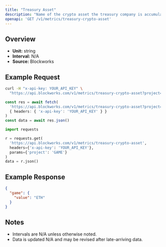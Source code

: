 ```yaml
---
title: "Treasury Asset"
description: "Name of the crypto asset the treasury company is accumulating"
openapi: 'GET /v1/metrics/treasury-crypto-asset'
---
```


## Overview

- **Unit:** string
- **Interval:** N/A
- **Source:** Blockworks

## Example Request

<CodeGroup>

```bash cURL
curl -H "x-api-key: YOUR_API_KEY" \
  "https://api.blockworks.com/v1/metrics/treasury-crypto-asset?project=GAME"
```

```typescript TypeScript
const res = await fetch(
  'https://api.blockworks.com/v1/metrics/treasury-crypto-asset?project=GAME',
  { headers: { 'x-api-key': 'YOUR_API_KEY' } }
)
const data = await res.json()
```

```python Python
import requests

r = requests.get(
  'https://api.blockworks.com/v1/metrics/treasury-crypto-asset',
  headers={'x-api-key': 'YOUR_API_KEY'},
  params={'project': 'GAME'}
)
data = r.json()
```

</CodeGroup>

## Example Response

```json
{
  "game": {
    "value": "ETH"
  }
}
```

## Notes
- Intervals are N/A unless otherwise noted.
- Data is updated N/A and may be revised after late-arriving data.
